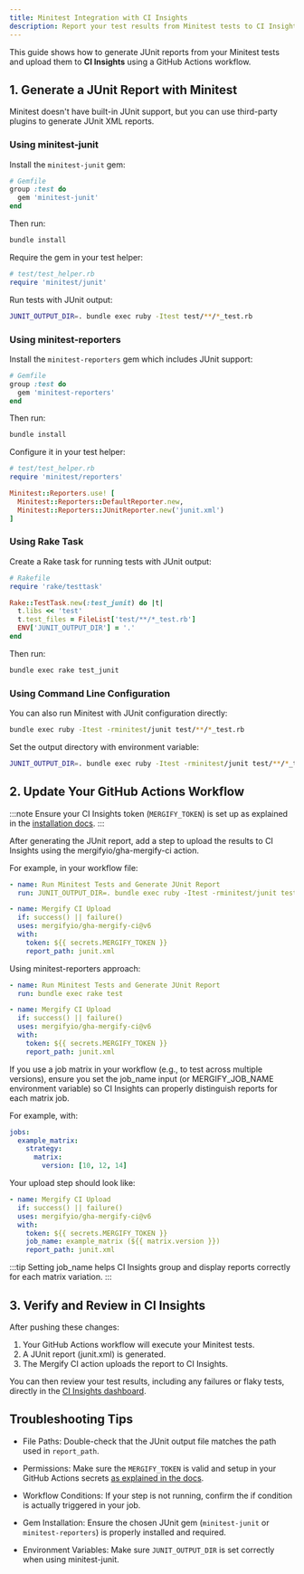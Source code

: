 ```yaml
---
title: Minitest Integration with CI Insights
description: Report your test results from Minitest tests to CI Insights
---
```



<IntegrationLogo src={minitestLogo} alt="Minitest logo"/>

This guide shows how to generate JUnit reports from your Minitest tests and upload
them to **CI Insights** using a GitHub Actions workflow.

## 1. Generate a JUnit Report with Minitest

Minitest doesn't have built-in JUnit support, but you can use third-party
plugins to generate JUnit XML reports.

### Using minitest-junit

Install the `minitest-junit` gem:

```ruby
# Gemfile
group :test do
  gem 'minitest-junit'
end
```

Then run:

```bash
bundle install
```

Require the gem in your test helper:

```ruby
# test/test_helper.rb
require 'minitest/junit'
```

Run tests with JUnit output:

```bash
JUNIT_OUTPUT_DIR=. bundle exec ruby -Itest test/**/*_test.rb
```

### Using minitest-reporters

Install the `minitest-reporters` gem which includes JUnit support:

```ruby
# Gemfile
group :test do
  gem 'minitest-reporters'
end
```

Then run:

```bash
bundle install
```

Configure it in your test helper:

```ruby
# test/test_helper.rb
require 'minitest/reporters'

Minitest::Reporters.use! [
  Minitest::Reporters::DefaultReporter.new,
  Minitest::Reporters::JUnitReporter.new('junit.xml')
]
```

### Using Rake Task

Create a Rake task for running tests with JUnit output:

```ruby
# Rakefile
require 'rake/testtask'

Rake::TestTask.new(:test_junit) do |t|
  t.libs << 'test'
  t.test_files = FileList['test/**/*_test.rb']
  ENV['JUNIT_OUTPUT_DIR'] = '.'
end
```

Then run:

```bash
bundle exec rake test_junit
```

### Using Command Line Configuration

You can also run Minitest with JUnit configuration directly:

```bash
bundle exec ruby -Itest -rminitest/junit test/**/*_test.rb
```

Set the output directory with environment variable:

```bash
JUNIT_OUTPUT_DIR=. bundle exec ruby -Itest -rminitest/junit test/**/*_test.rb
```

## 2. Update Your GitHub Actions Workflow

:::note
Ensure your CI Insights token (`MERGIFY_TOKEN`) is set up as explained in the [installation
docs](/ci-insights#enabling-ci-insights-for-github).
:::

After generating the JUnit report, add a step to upload the results to CI
Insights using the mergifyio/gha-mergify-ci action.

For example, in your workflow file:

```yaml
- name: Run Minitest Tests and Generate JUnit Report
  run: JUNIT_OUTPUT_DIR=. bundle exec ruby -Itest -rminitest/junit test/**/*_test.rb

- name: Mergify CI Upload
  if: success() || failure()
  uses: mergifyio/gha-mergify-ci@v6
  with:
    token: ${{ secrets.MERGIFY_TOKEN }}
    report_path: junit.xml
```

Using minitest-reporters approach:

```yaml
- name: Run Minitest Tests and Generate JUnit Report
  run: bundle exec rake test

- name: Mergify CI Upload
  if: success() || failure()
  uses: mergifyio/gha-mergify-ci@v6
  with:
    token: ${{ secrets.MERGIFY_TOKEN }}
    report_path: junit.xml
```

If you use a job matrix in your workflow (e.g., to test across multiple
versions), ensure you set the job\_name input (or MERGIFY\_JOB\_NAME
environment variable) so CI Insights can properly distinguish reports for each
matrix job.

For example, with:

```yaml
jobs:
  example_matrix:
    strategy:
      matrix:
        version: [10, 12, 14]
```

Your upload step should look like:

```yaml
- name: Mergify CI Upload
  if: success() || failure()
  uses: mergifyio/gha-mergify-ci@v6
  with:
    token: ${{ secrets.MERGIFY_TOKEN }}
    job_name: example_matrix (${{ matrix.version }})
    report_path: junit.xml
```

:::tip
Setting job\_name helps CI Insights group and display reports correctly for each matrix variation.
:::

## 3. Verify and Review in CI Insights

After pushing these changes:

1. Your GitHub Actions workflow will execute your Minitest tests.
2. A JUnit report (junit.xml) is generated.
3. The Mergify CI action uploads the report to CI Insights.

You can then review your test results, including any failures or flaky tests,
directly in the [CI Insights
dashboard](https://dashboard.mergify.com/ci-insights/jobs).

## Troubleshooting Tips

- File Paths: Double-check that the JUnit output file matches the path used in
  `report_path`.

- Permissions: Make sure the `MERGIFY_TOKEN` is valid and setup in your GitHub
  Actions secrets [as explained in the
  docs](\(/ci-insights#enabling-ci-insights-for-github\)).

- Workflow Conditions: If your step is not running, confirm the if condition is
  actually triggered in your job.

- Gem Installation: Ensure the chosen JUnit gem (`minitest-junit` or
  `minitest-reporters`) is properly installed and required.

- Environment Variables: Make sure `JUNIT_OUTPUT_DIR` is set correctly when
  using minitest-junit.
